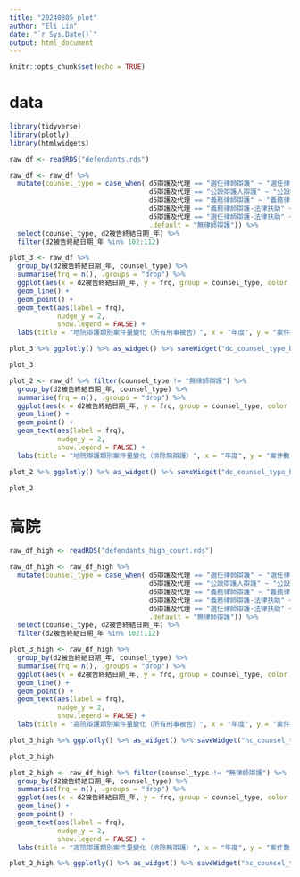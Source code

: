 ```yaml
---
title: "20240805_plot"
author: "Eli Lin"
date: "`r Sys.Date()`"
output: html_document
---
```


```r
knitr::opts_chunk$set(echo = TRUE)
```

# data 

```r
library(tidyverse)
library(plotly)
library(htmlwidgets)
```


```r
raw_df <- readRDS("defendants.rds")
```


```r
raw_df <- raw_df %>% 
  mutate(counsel_type = case_when( d5辯護及代理 == "選任律師辯護" ~ "選任律師辯護",
                                   d5辯護及代理 == "公設辯護人辯護" ~ "公設辯護人辯護",
                                   d5辯護及代理 == "義務律師辯護" ~ "義務律師辯護",
                                   d5辯護及代理 == "義務律師辯護-法律扶助" ~ "法扶律師辯護",
                                   d5辯護及代理 == "選任律師辯護-法律扶助" ~ "法扶律師辯護",
                                   .default = "無律師辯護")) %>% 
  select(counsel_type, d2被告終結日期_年) %>% 
  filter(d2被告終結日期_年 %in% 102:112)
```

```r
plot_3 <- raw_df %>% 
  group_by(d2被告終結日期_年, counsel_type) %>%
  summarise(frq = n(), .groups = "drop") %>% 
  ggplot(aes(x = d2被告終結日期_年, y = frq, group = counsel_type, color = counsel_type)) + 
  geom_line() + 
  geom_point() +
  geom_text(aes(label = frq),
            nudge_y = 2,
            show.legend = FALSE) + 
  labs(title = "地院辯護類別案件量變化（所有刑事被告）", x = "年度", y = "案件數")
```

```r
plot_3 %>% ggplotly() %>% as_widget() %>% saveWidget("dc_counsel_type_by_year_all.html")
```

```r
plot_3
```
```r
plot_2 <- raw_df %>% filter(counsel_type != "無律師辯護") %>%
  group_by(d2被告終結日期_年, counsel_type) %>%
  summarise(frq = n(), .groups = "drop") %>% 
  ggplot(aes(x = d2被告終結日期_年, y = frq, group = counsel_type, color = counsel_type)) + 
  geom_line() + 
  geom_point() +
  geom_text(aes(label = frq),
            nudge_y = 2,
            show.legend = FALSE) + 
  labs(title = "地院辯護類別案件量變化（排除無辯護）", x = "年度", y = "案件數")
```

```r
plot_2 %>% ggplotly() %>% as_widget() %>% saveWidget("dc_counsel_type_by_year.html")
```

```r
plot_2
```

# 高院

```r
raw_df_high <- readRDS("defendants_high_court.rds")
```

```r
raw_df_high <- raw_df_high %>% 
  mutate(counsel_type = case_when( d6辯護及代理 == "選任律師辯護" ~ "選任律師辯護",
                                   d6辯護及代理 == "公設辯護人辯護" ~ "公設辯護人辯護",
                                   d6辯護及代理 == "義務律師辯護" ~ "義務律師辯護",
                                   d6辯護及代理 == "義務律師辯護-法律扶助" ~ "法扶律師辯護",
                                   d6辯護及代理 == "選任律師辯護-法律扶助" ~ "法扶律師辯護",
                                   .default = "無律師辯護")) %>% 
  select(counsel_type, d2被告終結日期_年) %>% 
  filter(d2被告終結日期_年 %in% 102:112)
```

```r
plot_3_high <- raw_df_high %>% 
  group_by(d2被告終結日期_年, counsel_type) %>%
  summarise(frq = n(), .groups = "drop") %>% 
  ggplot(aes(x = d2被告終結日期_年, y = frq, group = counsel_type, color = counsel_type)) + 
  geom_line() + 
  geom_point() +
  geom_text(aes(label = frq),
            nudge_y = 2,
            show.legend = FALSE) + 
  labs(title = "高院辯護類別案件量變化（所有刑事被告）", x = "年度", y = "案件數")
```

```r
plot_3_high %>% ggplotly() %>% as_widget() %>% saveWidget("hc_counsel_type_by_year_all.html")
```

```r
plot_3_high
```

```r
plot_2_high <- raw_df_high %>% filter(counsel_type != "無律師辯護") %>%
  group_by(d2被告終結日期_年, counsel_type) %>%
  summarise(frq = n(), .groups = "drop") %>% 
  ggplot(aes(x = d2被告終結日期_年, y = frq, group = counsel_type, color = counsel_type)) + 
  geom_line() + 
  geom_point() +
  geom_text(aes(label = frq),
            nudge_y = 2,
            show.legend = FALSE) + 
  labs(title = "高院辯護類別案件量變化（排除無辯護）", x = "年度", y = "案件數")
```

```r
plot_2_high %>% ggplotly() %>% as_widget() %>% saveWidget("hc_counsel_type_by_year.html")
```



